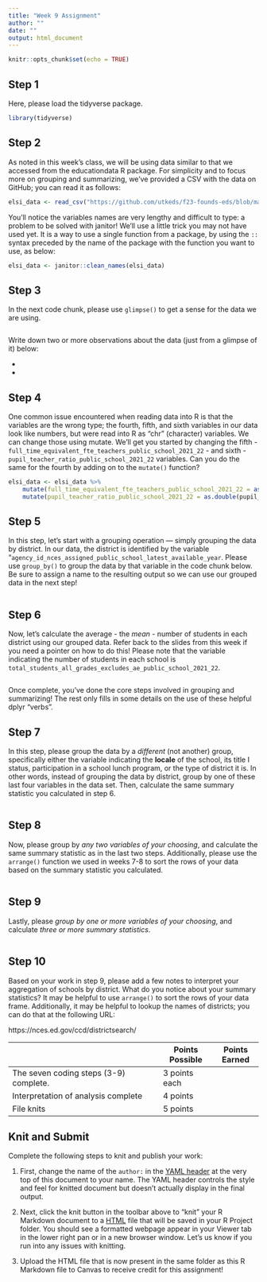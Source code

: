 ```yaml
---
title: "Week 9 Assignment"
author: ""
date: ""
output: html_document
---
```


```r
knitr::opts_chunk$set(echo = TRUE)
```

## Step 1

Here, please load the tidyverse package.

```r
library(tidyverse)
```

## Step 2

As noted in this week's class, we will be using data similar to that we accessed from the educationdata R package. For simplicity and to focus more on grouping and summarizing, we've provided a CSV with the data on GitHub; you can read it as follows:

```r
elsi_data <- read_csv("https://github.com/utkeds/f23-founds-eds/blob/main/data/ELSI_csv_export_6383262475806903427192.csv?raw=true", skip = 6)
```
You'll notice the variables names are very lengthy and difficult to type: a problem to be solved with janitor! We'll use a little trick you may not have used yet. It is a way to use a single function from a package, by using the `::` syntax preceded by the name of the package with the function you want to use, as below:

```r
elsi_data <- janitor::clean_names(elsi_data)
```

## Step 3

In the next code chunk, please use `glimpse()` to get a sense for the data we are using.

```r

```

Write down two or more observations about the data (just from a glimpse of it) below:

- 
- 

## Step 4

One common issue encountered when reading data into R is that the variables are the wrong type; the fourth, fifth, and sixth variables in our data look like numbers, but were read into R as "chr" (character) variables. We can change those using mutate. We'll get you started by changing the fifth - `full_time_equivalent_fte_teachers_public_school_2021_22` - and sixth - `pupil_teacher_ratio_public_school_2021_22` variables. Can you do the same for the fourth by adding on to the `mutate()` function?

```r
elsi_data <- elsi_data %>% 
    mutate(full_time_equivalent_fte_teachers_public_school_2021_22 = as.double(full_time_equivalent_fte_teachers_public_school_2021_22)) %>% 
    mutate(pupil_teacher_ratio_public_school_2021_22 = as.double(pupil_teacher_ratio_public_school_2021_22))
```

## Step 5

In this step, let's start with a grouping operation --- simply grouping the data by district. In our data, the district is identified by the variable "`agency_id_nces_assigned_public_school_latest_available_year`. Please use `group_by()` to group the data by that variable in the code chunk below. Be sure to assign a name to the resulting output so we can use our grouped data in the next step!

```r

```

## Step 6

Now, let's calculate the average - the *mean* - number of students in each district using our grouped data. Refer back to the slides from this week if you need a pointer on how to do this! Please note that the variable indicating the number of students in each school is `total_students_all_grades_excludes_ae_public_school_2021_22`.

```r

```

Once complete, you've done the core steps involved in grouping and summarizing! The rest only fills in some details on the use of these helpful dplyr "verbs".

## Step 7

In this step, please group the data by a _different_ (not another) group, specifically either the variable indicating the **locale** of the school, its title I status, participation in a school lunch program, or the type of district it is. In other words, instead of grouping the data by district, group by one of these last four variables in the data set. Then, calculate the same summary statistic you calculated in step 6.

```r

```

## Step 8

Now, please group by *any two variables of your choosing*, and calculate the same summary statistic as in the last two steps. Additionally, please use the `arrange()` function we used in weeks 7-8 to sort the rows of your data based on the summary statistic you calculated.

```r

```

## Step 9

Lastly, please *group by one or more variables of your choosing*, and calculate *three or more summary statistics*. 

```r

```

## Step 10

Based on your work in step 9, please add a few notes to interpret your aggregation of schools by district. What do you notice about your summary statistics? It may be helpful to use `arrange()` to sort the rows of your data frame. Additionally, it may be helpful to lookup the names of districts; you can do that at the following URL:

https://nces.ed.gov/ccd/districtsearch/

|                                               | Points Possible | Points Earned |
|-----------------------------------------------|-----------------|---------------|
| The seven coding steps (3-9) complete.        | 3 points each   |               |
| Interpretation of analysis complete           | 4 points        |               |
| File knits                                    | 5 points        |               |

## Knit and Submit

Complete the following steps to knit and publish your work:

1.  First, change the name of the `author:` in the [YAML header](https://bookdown.org/yihui/rmarkdown-cookbook/rmarkdown-anatomy.html#yaml-metadata) at the very top of this document to your name. The YAML header controls the style and feel for knitted document but doesn't actually display in the final output.

2.  Next, click the knit button in the toolbar above to "knit" your R Markdown document to a [HTML](https://bookdown.org/yihui/rmarkdown/html-document.html) file that will be saved in your R Project folder. You should see a formatted webpage appear in your Viewer tab in the lower right pan or in a new browser window. Let's us know if you run into any issues with knitting.

3.  Upload the HTML file that is now present in the same folder as this R Markdown file to Canvas to receive credit for this assignment!

